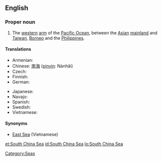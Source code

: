 ==English==

===Proper noun===
{{en-proper noun}}

# The [[western]] [[arm]] of the [[Pacific Ocean]], between the [[Asian]] [[mainland]] and [[Taiwan]], [[Borneo]] and the [[Philippines]].

====Translations====
{{trans-top|Pacific Ocean, between the Asian mainland and Taiwan, Borneo and the Philippines}}
* Armenian: {{t-|hy|Հարավ-Չինական ծով|tr=Harav-Činakan çov}}
* Chinese: [[南海]] ([[pinyin]]: Nánhǎi)
* Czech: {{t-|cs|Jihočínské moře|n}}
* Finnish: {{t-|fi|Etelä-Kiinanmeri}}
* German: {{t|de|Südchinesisches Meer|n}}
{{trans-mid}}
* Japanese: {{t|ja|南シナ海|tr=みなみしなかい, Minamishinakai}}
* Navajo: {{tø|nv|Tónteel náátsʼósí}}
* Spanish: {{t|es|Mar de la China Meridional|m}}
* Swedish: {{t|sv|Sydkinesiska sjön|c}}
* Vietnamese: {{t-|vi|Biển Đông|xs=Vietnamese}}
{{trans-bottom}}

====Synonyms====
*[[East Sea]] (Vietnamese)

[[Category:Seas]]

[[et:South China Sea]]
[[id:South China Sea]]
[[lo:South China Sea]]